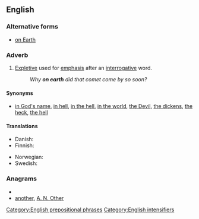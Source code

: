 ==English==
===Alternative forms===
* [[on Earth]]

===Adverb===
{{en-adv|pos=[[on]] [[earth]]|-}}

# [[expletive|Expletive]] used for [[emphasis]] after an [[interrogative]] word.
#:''Why '''on earth''' did that comet come by so soon?''

====Synonyms====
* {{sense|intensifier}} [[in God's name]], [[in hell]], [[in the hell]], [[in the world]], [[the Devil]], [[the dickens]], [[the heck]], [[the hell]]

====Translations====
{{trans-top|expletive giving emphasis after interrogative word}}
* Danish: {{t-|da|alverden|alt=i alverden}}
* Finnish: {{t+|fi|ihme|ihmettä}}
{{trans-mid}}
* Norwegian: {{t|no|i all verden}}
* Swedish: {{t|sv|i hela världen}}
{{trans-bottom}}

===Anagrams===
* {{alphagram|aehnort}}
* [[another#English|another]], [[A. N. Other#English|A. N. Other]]

[[Category:English prepositional phrases]]
[[Category:English intensifiers]]